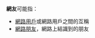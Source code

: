{{noteTA
|1=zh-cn:网络;zh-hk:網絡;zh-tw:網路;
}}
{{wiktionarypar|網友}}
'''網友'''可能指：
*[[網路用戶|網路用戶]]或網路用戶之間的互稱
*[[網路朋友|網路朋友]]，網路上結識到的朋友

{{Disambiguation|cat=二字消歧義}}